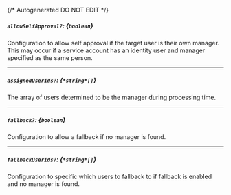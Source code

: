 {/* Autogenerated DO NOT EDIT  */}
##### `allowSelfApproval?`: *{`boolean`}*
Configuration to allow self approval if the target user is their own manager. This may occur if a service account has an identity user and manager specified as the same person.

---
##### `assignedUserIds?`: *{`*string*[]`}*
The array of users determined to be the manager during processing time.

---
##### `fallback?`: *{`boolean`}*
Configuration to allow a fallback if no manager is found.

---
##### `fallbackUserIds?`: *{`*string*[]`}*
Configuration to specific which users to fallback to if fallback is enabled and no manager is found.


